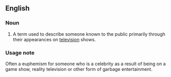 ==English==
===Noun===
{{en-noun|television personalities}}
#A term used to describe someone known to the public primarily through their appearances on [[television]] shows.

===Usage note===
Often a euphemism for someone who is a celebrity as a result of being on a game show, reality television or other form of garbage entertainment.